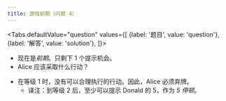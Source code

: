 ```yaml
---
title: 游戏前期（问题 4）
---
```



<BeginnersGuideProgress id="early-game-question-4" />

<Tabs
  defaultValue="question"
  values={[
    {label: '题目', value: 'question'},
    {label: '解答', value: 'solution'},
  ]}>
<TabItem value="question">

- 现在是*前期*。只剩下 1 个提示机会。
- Alice 应该采取什么行动？

</TabItem>
<TabItem value="solution">

- 在等级 1 时，没有可以合理执行的行动。因此，Alice 必须弃牌。
  - 译注：到等级 2 后，至少可以提示 Donald 的 5，作为 _5 停顿_。

</TabItem>
</Tabs>

<EarlyGameQuestion4 />
